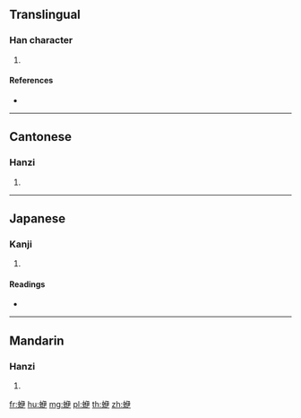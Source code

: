 {{character info/new}}
==Translingual==

===Han character===
{{Han char|rn=142|rad=虫|as=06|sn=12|four=57157|canj=LIOSK}}

# {{defn|Han|sort=虫06}}

====References====
* {{Han ref|kx=1081.320|dkj=33003|dj=1550.030|hdz=42850.020|uh=86DC|ud=34524|bh=DBBA|bd=56250}}

----

==Cantonese==

===Hanzi===
{{yue-hanzi|jyut=|y=yi1}}

# {{defn|lang=yue|sort=虫06}}

----

==Japanese==

===Kanji===
{{ja-kanji|grade=|rs=虫06}}

# {{defn|lang=ja|sort=虫06}}

====Readings====
* {{ja-readings|on=[[い]] (i)|kun=|nanori=}}

----

==Mandarin==

===Hanzi===
{{cmn-hanzi|pin=[[yī]] ([[yi1]])|wg=i<sup>1</sup>}}

# {{defn|lang=cmn|sort=虫06}}

[[fr:蛜]]
[[hu:蛜]]
[[mg:蛜]]
[[pl:蛜]]
[[th:蛜]]
[[zh:蛜]]